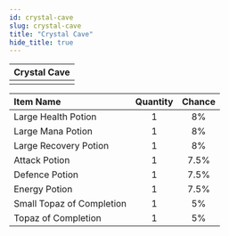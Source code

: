 ```yaml
---
id: crystal-cave
slug: crystal-cave
title: "Crystal Cave"
hide_title: true
---
```



| Crystal Cave |
| :------------: |
| <MapIcon iconId="141"/> |

|Item Name|Quantity|Chance|
|:--|:-:|:-:|
| <ItemIcon iconId="1004" height="32" /> Large Health Potion|1|8%|
| <ItemIcon iconId="1007" height="32" /> Large Mana Potion|1|8%|
| <ItemIcon iconId="1010" height="32" /> Large Recovery Potion|1|8%|
| <ItemIcon iconId="1246" height="32" /> Attack Potion|1|7.5%|
| <ItemIcon iconId="1247" height="32" /> Defence Potion|1|7.5%|
| <ItemIcon iconId="1248" height="32" /> Energy Potion|1|7.5%|
| <ItemIcon iconId="2604" height="32" /> Small Topaz of Completion|1|5%|
| <ItemIcon iconId="2600" height="32" /> Topaz of Completion|1|5%|

